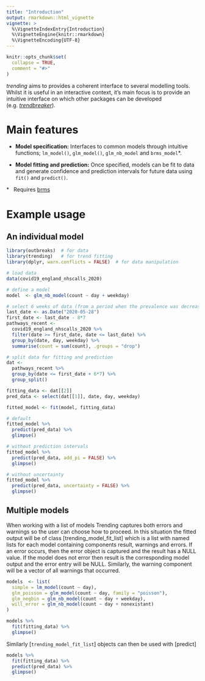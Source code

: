 ```yaml
---
title: "Introduction"
output: rmarkdown::html_vignette
vignette: >
  %\VignetteIndexEntry{Introduction}
  %\VignetteEngine{knitr::rmarkdown}
  %\VignetteEncoding{UTF-8}
---
```


```r
knitr::opts_chunk$set(
  collapse = TRUE,
  comment = "#>"
)
```

*trending* aims to provides a coherent interface to several modelling tools.
Whilst it is useful in an interactive context, it's main focus is to provide
an intuitive interface on which other packages can be developed
(e.g. [*trendbreaker*](https://github.com/reconhub/trendbreaker)).

# Main features

- **Model specification:** Interfaces to common models through intuitive
  functions; `lm_model()`, `glm_model()`, `glm_nb_model` and `brms_model`*.

- **Model fitting and prediction:** Once specified, models can be fit to data
  and generate confidence and prediction intervals for future data using `fit()`
  and `predict()`.

\* &nbsp; Requires [brms](https://CRAN.R-project.org/package=brms)

# Example usage

## An individual model 
```r
library(outbreaks)  # for data
library(trending)   # for trend fitting
library(dplyr, warn.conflicts = FALSE)  # for data manipulation

# load data
data(covid19_england_nhscalls_2020)

# define a model
model  <- glm_nb_model(count ~ day + weekday)

# select 6 weeks of data (from a period when the prevalence was decreasing)
last_date <- as.Date("2020-05-28")
first_date <- last_date - 8*7
pathways_recent <-
  covid19_england_nhscalls_2020 %>%
  filter(date >= first_date, date <= last_date) %>%
  group_by(date, day, weekday) %>%
  summarise(count = sum(count), .groups = "drop")

# split data for fitting and prediction
dat <-
  pathways_recent %>%
  group_by(date <= first_date + 6*7) %>%
  group_split()

fitting_data <- dat[[2]]
pred_data <- select(dat[[1]], date, day, weekday)

fitted_model <- fit(model, fitting_data)

# default
fitted_model %>% 
  predict(pred_data) %>%
  glimpse()

# without prediction intervals
fitted_model %>% 
  predict(pred_data, add_pi = FALSE) %>% 
  glimpse()

# without uncertainty
fitted_model %>% 
  predict(pred_data, uncertainty = FALSE) %>% 
  glimpse()
```

## Multiple models
When working with a list of models Trending captures both errors and warnings
so the user can choose how to proceed.  In this situation the fitted output will
be of class [trending_model_fit_list] which is a list with named lists for
each model containing components result, warnings and errors. If an error
occurs, then the error object is captured and the result has a NULL value.
If the model does not error then result is the corresponding model output and
the error entry will be NULL.  Similarly, the warning component will be a
vector of all warnings that occurred.

```r
models  <- list(
  simple = lm_model(count ~ day),
  glm_poisson = glm_model(count ~ day, family = "poisson"),
  glm_negbin = glm_nb_model(count ~ day + weekday),
  will_error = glm_nb_model(count ~ day + nonexistant)
)

models %>%
  fit(fitting_data) %>%
  glimpse()
```

Similarly [`trending_model_fit_list`] objects can then be used with [predict]
```r
models %>%
  fit(fitting_data) %>% 
  predict(pred_data) %>% 
  glimpse()
```


